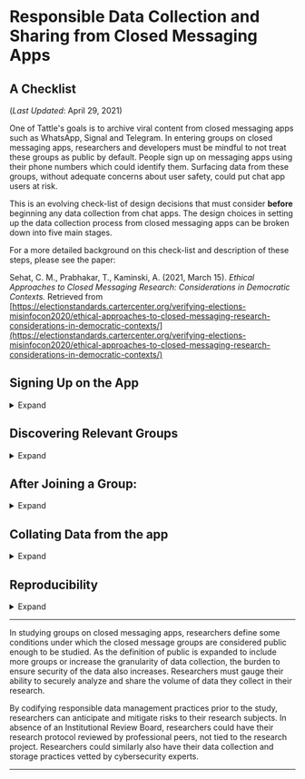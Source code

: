 # Responsible Data Collection and Sharing from Closed Messaging Apps
## A Checklist 
(*Last Updated*: April 29, 2021)

One of Tattle's goals is to archive viral content from closed messaging apps such as WhatsApp, Signal and Telegram. In entering groups on closed messaging apps, researchers and developers must be mindful to not treat these groups as public by default. People sign up on messaging apps using their phone numbers which could identify them. Surfacing data from these groups, without adequate concerns about user safety, could put chat app users at risk. 

This is an evolving check-list of design decisions that must consider **before** beginning any data collection from chat apps. The design choices in setting up the data collection process from closed messaging apps can be broken down into five main stages.  

For a more detailed background on this check-list and description of these steps, please see the paper: 

Sehat, C. M., Prabhakar, T., Kaminski, A. (2021, March 15). *Ethical Approaches to Closed Messaging Research: Considerations in Democratic Contexts.* Retrieved from [https://electionstandards.cartercenter.org/verifying-elections-misinfocon2020/ethical-approaches-to-closed-messaging-research-considerations-in-democratic-contexts/](https://electionstandards.cartercenter.org/verifying-elections-misinfocon2020/ethical-approaches-to-closed-messaging-research-considerations-in-democratic-contexts/)

## Signing Up on the App 
<details>
  <summary>Expand</summary>

*  **To which entity is the phone number registered?**

The phone number could be procured by researchers as individuals or by an organization. Phone numbers can be seen by everyone in a group conversation and might be used for digital marketing and other unsolicited communication. Separating phone numbers used for research purposes and for personal communication can add the necessary separation between researchers personal lives and the research work. 

*  **Under what name should researchers sign up on the app?**

At the time of signing up on a messaging platform, a user has to declare a name that identifies them to others on the app. Researcher(s) may choose to use individual names or the name of the research group/study. Declaring the name as a research study or organization might make it easier for group admins and participants to identify the researcher, enabling more informed and meaningful consent in the admission of researchers in the group. 

Researchers might provide additional description of their purpose in the ‘Status’ or ‘About’ field, if the platform allows it. Using language that research subjects understand can result in more meaningful consent. This however may be difficult in multilingual groups. Limit on the length of the text description restricts lengthy or multi-lingual description. 

Regardless of the username declared on the messaging app, note that the owner of a phone number may still be identified through apps such as True Caller. For researchers working in sensitive contexts, identification might be another consideration to have phone numbers procured through an organization. 
</details>


## Discovering Relevant Groups
<details>
  <summary>Expand</summary>

On apps such as Telegram, “public channels” can be found through searching for the channel names on the app. WhatsApp, however, does not provide this option. Links to group conversations must be found by proactive searching for group links online. This search could span Facebook groups, Twitter conversations or a broad search on the world wide web. While Telegram aggregates popular channels on the app, several websites (not endorsed by WhatsApp) aggregate WhatsApp group links. Links to new group chats may also be shared within a group that researchers are monitoring. 

The nature of the online forum on which the message group link is found, can provide some indication if the groups were inteded to be public. Message groups shared exclusively on closed Facebook groups, for example, should be assumed to be used by members of a closed community. Group links shared on public Twitter profiles could be created for broader engagement. 

With group links aggregated by independent websites, the intended nature (public vis-a-vis private) of the group is hard to discern. The selection and categorization of groups on a website is decided by website creators and not the message group admins or participants. Thus, researchers must use their discretion in using these websites for research purposes. 

Finally, researchers may consider joining additional groups through links shared on groups that they are monitoring. The public status of these groups is derived from the perceived status ascribed to the message group they were found on. If the assumption is that the public status of all messaging groups is unclear to begin with, the public status of groups found on other messaging groups is doubly weakened. 

</details>


## After Joining a Group: 
<details>
  <summary>Expand</summary>

* **Disclosure Norms:**
 On joining a conversation, researchers may choose to disclose their purpose. Doing so allows for more informed by admins and may result in researchers being removed from certain groups.

* **Deciding to Leave a Group:**
After joining a group, researchers may realize that the group is intended to be private. Group size maybe used as a proxy for private or public nature of the group. The number of people in a message group can only be found after joining it.  Since the size of a group dynamically changes, researchers may choose to keep a time window after joining, before deciding to study the group or leave it. Thoughtful protocols may be followed in this time window to respect privacy and consent of group participants. 
Group settings such as 'disappearing messages', might imply that the group participants do not want their group conversations recorded. 

</details>


## Collating Data from the app
<details>
  <summary>Expand</summary>
 
* **Method of Data Collection:** 
  * Rooting phones to decrypt local app database: 
  * Backing up the phone 
  * Manually copying content to a database 
  * Exporting Chat 
  * Extracting content from web client of messaging apps.
  
* **De-identification and Anonymization:**

Public or not, message groups are a space for consequential discourse. People may express political views or share their health histories. All the message conversations are tied to a phone number that could be used to link these conversations to other databases. Truly anonymous data collection may not be possible. It is imperative that at the very least the data is de-identified. 
Deidentification does not guarantee anonymization but as more data fields are de-identified, the risk of deanonymization decreases. In addition to phone numbers, researchers may also consider anonymizing the group conversation name. If the focus is only the message content, researchers may choose to use a different anonymization ‘seed’ for new batch of data. This would delink conversations from the same sender across different data snapshots. 

* **Back-up:**
* Once the data has been anonymized, researchers must decide on how, if at all, to preserve the original non-anonymized data. Depending on the volume of data, it may be possible to save the data on local external drives. With high volumes of data, researchers could spin up their own servers or alternatively rely on cloud service providers. With cloud service, researchers are relying on security features of their service providers. 

</details>


## Reproducibility
<details>
  <summary>Expand</summary>
  
Even though groups on closed messaging apps, may under some circumstances be considered public enough to be studied, they, however, are not public in the sense that all data can be shared under open access (as can be reasonably done for Reddit or Twitter conversations). Researchers may consider opening their data through restricted access. 

The method adopted for extracting data, anonymizing it as well as analyzing data should be clarified in publications using the data. Researchers may also consider opening the source code used to extract and analyze the data. Documenting ethical practices of data collection in the documentation of the code could remind others who use the code to take adequate measures to protect the subjects they are studying.   

</details>


---

In studying groups on closed messaging apps, researchers define some conditions under which the closed message groups are considered public enough to be studied. As the definition of public is expanded to include more groups or increase the granularity of data collection, the burden to ensure security of the data also increases. Researchers must gauge their ability to securely analyze and share the volume of data they collect in their research. 

By codifying responsible data management practices prior to the study, researchers can anticipate and mitigate risks to their research subjects. In absence of an Institutional Review Board, researchers could have their research protocol reviewed by professional peers, not tied to the research project. Researchers could similarly also have their data collection and storage practices vetted by cybersecurity experts. 


---
